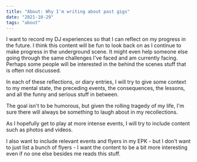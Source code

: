 ```yaml
---
title: "About: Why I'm writing about past gigs"
date: "2021-10-29"
tags: "about"
---
```


I want to record my DJ experiences so that I can reflect on my progress in the future. I think this content will be fun to look back on as I continue to make progress in the underground scene. It might even help someone else going through the same challenges I've faced and am currently facing. Perhaps some people will be interested in the behind the scenes stuff that is often not discussed.

In each of these reflections, or diary entries, I will try to give some context to my mental state, the preceding events, the consequences, the lessons, and all the funny and serious stuff in between.

The goal isn't to be humorous, but given the rolling tragedy of my life, I'm sure there will always be something to laugh about in my recollections.

As I hopefully get to play at more intense events, I will try to include content such as photos and videos.

I also want to include relevant events and flyers in my EPK - but I don't want to just list a bunch of flyers - I want the content to be a bit more interesting even if no one else besides me reads this stuff.

